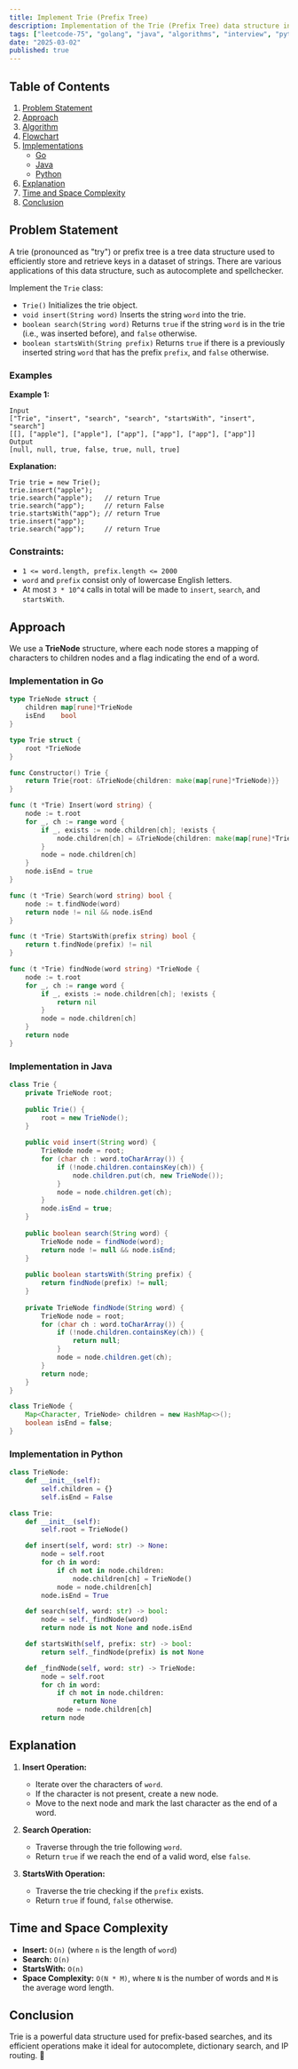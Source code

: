 ```yaml
---
title: Implement Trie (Prefix Tree)
description: Implementation of the Trie (Prefix Tree) data structure in Go and Java.
tags: ["leetcode-75", "golang", "java", "algorithms", "interview", "python", "leetcode"]
date: "2025-03-02"
published: true
---
```


## Table of Contents

1. [Problem Statement](#problem-statement)
2. [Approach](#approach)
3. [Algorithm](#algorithm)
4. [Flowchart](#flowchart)
5. [Implementations](#implementations)
   - [Go](#implementation-in-go)
   - [Java](#implementation-in-java)
   - [Python](#implementation-in-python)
6. [Explanation](#explanation)
7. [Time and Space Complexity](#time-and-space-complexity)
8. [Conclusion](#conclusion)

## Problem Statement


A trie (pronounced as "try") or prefix tree is a tree data structure used to efficiently store and retrieve keys in a dataset of strings. There are various applications of this data structure, such as autocomplete and spellchecker.

Implement the `Trie` class:

- `Trie()` Initializes the trie object.
- `void insert(String word)` Inserts the string `word` into the trie.
- `boolean search(String word)` Returns `true` if the string `word` is in the trie (i.e., was inserted before), and `false` otherwise.
- `boolean startsWith(String prefix)` Returns `true` if there is a previously inserted string `word` that has the prefix `prefix`, and `false` otherwise.

### Examples

**Example 1:**

```
Input
["Trie", "insert", "search", "search", "startsWith", "insert", "search"]
[[], ["apple"], ["apple"], ["app"], ["app"], ["app"], ["app"]]
Output
[null, null, true, false, true, null, true]
```

**Explanation:**

```
Trie trie = new Trie();
trie.insert("apple");
trie.search("apple");   // return True
trie.search("app");     // return False
trie.startsWith("app"); // return True
trie.insert("app");
trie.search("app");     // return True
```

### Constraints:

- `1 <= word.length, prefix.length <= 2000`
- `word` and `prefix` consist only of lowercase English letters.
- At most `3 * 10^4` calls in total will be made to `insert`, `search`, and `startsWith`.

## Approach

We use a **TrieNode** structure, where each node stores a mapping of characters to children nodes and a flag indicating the end of a word.

### Implementation in Go

```go
type TrieNode struct {
    children map[rune]*TrieNode
    isEnd    bool
}

type Trie struct {
    root *TrieNode
}

func Constructor() Trie {
    return Trie{root: &TrieNode{children: make(map[rune]*TrieNode)}}
}

func (t *Trie) Insert(word string) {
    node := t.root
    for _, ch := range word {
        if _, exists := node.children[ch]; !exists {
            node.children[ch] = &TrieNode{children: make(map[rune]*TrieNode)}
        }
        node = node.children[ch]
    }
    node.isEnd = true
}

func (t *Trie) Search(word string) bool {
    node := t.findNode(word)
    return node != nil && node.isEnd
}

func (t *Trie) StartsWith(prefix string) bool {
    return t.findNode(prefix) != nil
}

func (t *Trie) findNode(word string) *TrieNode {
    node := t.root
    for _, ch := range word {
        if _, exists := node.children[ch]; !exists {
            return nil
        }
        node = node.children[ch]
    }
    return node
}
```

### Implementation in Java

```java
class Trie {
    private TrieNode root;
    
    public Trie() {
        root = new TrieNode();
    }
    
    public void insert(String word) {
        TrieNode node = root;
        for (char ch : word.toCharArray()) {
            if (!node.children.containsKey(ch)) {
                node.children.put(ch, new TrieNode());
            }
            node = node.children.get(ch);
        }
        node.isEnd = true;
    }
    
    public boolean search(String word) {
        TrieNode node = findNode(word);
        return node != null && node.isEnd;
    }
    
    public boolean startsWith(String prefix) {
        return findNode(prefix) != null;
    }
    
    private TrieNode findNode(String word) {
        TrieNode node = root;
        for (char ch : word.toCharArray()) {
            if (!node.children.containsKey(ch)) {
                return null;
            }
            node = node.children.get(ch);
        }
        return node;
    }
}

class TrieNode {
    Map<Character, TrieNode> children = new HashMap<>();
    boolean isEnd = false;
}
```
### Implementation in Python

```python
class TrieNode:
    def __init__(self):
        self.children = {}
        self.isEnd = False

class Trie:
    def __init__(self):
        self.root = TrieNode()

    def insert(self, word: str) -> None:
        node = self.root
        for ch in word:
            if ch not in node.children:
                node.children[ch] = TrieNode()
            node = node.children[ch]
        node.isEnd = True

    def search(self, word: str) -> bool:
        node = self._findNode(word)
        return node is not None and node.isEnd

    def startsWith(self, prefix: str) -> bool:
        return self._findNode(prefix) is not None

    def _findNode(self, word: str) -> TrieNode:
        node = self.root
        for ch in word:
            if ch not in node.children:
                return None
            node = node.children[ch]
        return node
```


## Explanation

1. **Insert Operation:**
   - Iterate over the characters of `word`.
   - If the character is not present, create a new node.
   - Move to the next node and mark the last character as the end of a word.

2. **Search Operation:**
   - Traverse through the trie following `word`.
   - Return `true` if we reach the end of a valid word, else `false`.

3. **StartsWith Operation:**
   - Traverse the trie checking if the `prefix` exists.
   - Return `true` if found, `false` otherwise.

## Time and Space Complexity

- **Insert:** `O(n)` (where `n` is the length of `word`)
- **Search:** `O(n)`
- **StartsWith:** `O(n)`
- **Space Complexity:** `O(N * M)`, where `N` is the number of words and `M` is the average word length.

## Conclusion

Trie is a powerful data structure used for prefix-based searches, and its efficient operations make it ideal for autocomplete, dictionary search, and IP routing. 🚀

